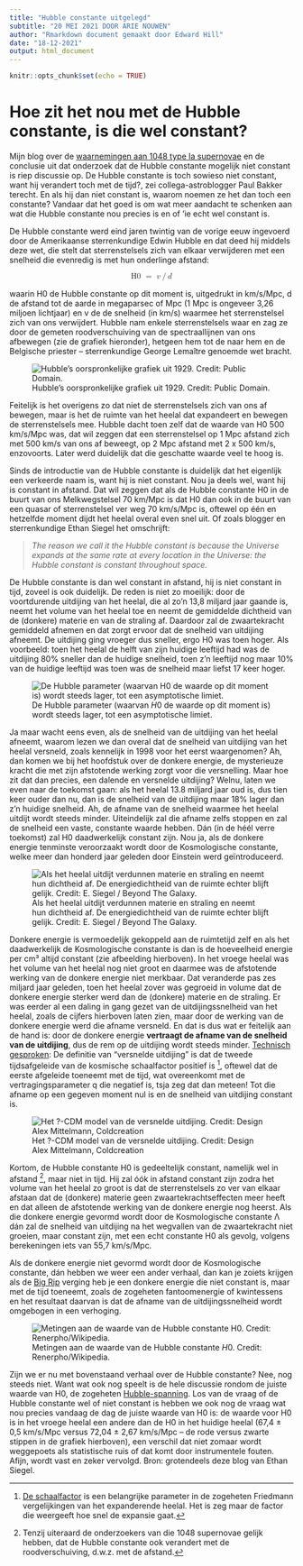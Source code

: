```yaml
---
title: "Hubble constante uitgelegd"
subtitle: "20 MEI 2021 DOOR ARIE NOUWEN"
author: "Rmarkdown document gemaakt door Edward Hill"
date: "18-12-2021"
output: html_document
---
```


```r
knitr::opts_chunk$set(echo = TRUE)
```

# Hoe zit het nou met de Hubble constante, is die wel constant?


Mijn blog over de [waarnemingen aan 1048 type Ia supernovae](https://www.astroblogs.nl/2021/05/14/onderzoek-aan-ruim-1000-supernova-lijkt-te-wijzen-op-een-veranderlijke-hubble-constante/) en de conclusie uit dat onderzoek dat de Hubble constante mogelijk niet constant is riep discussie op. De Hubble constante is toch sowieso niet constant, want hij verandert toch met de tijd?, zei collega-astroblogger Paul Bakker terecht. En als hij dan niet constant is, waarom noemen ze het dan toch een constante? Vandaar dat het goed is om wat meer aandacht te schenken aan wat die Hubble constante nou precies is en of ‘ie echt wel constant is.

De Hubble constante werd eind jaren twintig van de vorige eeuw ingevoerd door de Amerikaanse sterrenkundige Edwin Hubble en dat deed hij middels deze wet, die stelt dat sterrenstelsels zich van elkaar verwijderen met een snelheid die evenredig is met hun onderlinge afstand:

<math display = 'block'>
  <mrow>
    <mi>H0</mi>
    <mtext fontfamily='Times New Roman'>&nbsp;</mtext>
    <mo>=</mo>
    <mtext fontfamily='Times New Roman'>&nbsp;</mtext>
    <mi>v</mi>
    <mo>&sol;</mo>
    <mi>d</mi>
  </mrow>
</math>

waarin H0 de Hubble constante op dit moment is, uitgedrukt in km/s/Mpc, d de afstand tot de aarde in megaparsec of Mpc (1 Mpc is ongeveer 3,26 miljoen lichtjaar) en v de de snelheid (in km/s) waarmee het sterrenstelsel zich van ons verwijdert. Hubble nam enkele sterrenstelsels waar en zag ze door de gemeten roodverschuiving van de spectraallijnen van ons afbewegen (zie de grafiek hieronder), hetgeen hem tot de naar hem en de Belgische priester – sterrenkundige George Lemaître genoemde wet bracht.

![Hubble’s oorspronkelijke grafiek uit 1929. Credit: Public Domain.](https://www.astroblogs.nl/wp-content/uploads/2021/05/Hubble-500x338.jpg)

Feitelijk is het overigens zo dat niet de sterrenstelsels zich van ons af bewegen, maar is het de ruimte van het heelal dat expandeert en bewegen de sterrenstelsels mee. Hubble dacht toen zelf dat de waarde van H0 500 km/s/Mpc was, dat wil zeggen dat een sterrenstelsel op 1 Mpc afstand zich met 500 km/s van ons af beweegt, op 2 Mpc afstand met 2 x 500 km/s, enzovoorts. Later werd duidelijk dat die geschatte waarde veel te hoog is.

Sinds de introductie van de Hubble constante is duidelijk dat het eigenlijk een verkeerde naam is, want hij is niet constant. Nou ja deels wel, want hij is constant in afstand. Dat wil zeggen dat als de Hubble constante H0 in de buurt van ons Melkwegstelsel 70 km/Mpc is dat H0 dan ook in de buurt van een quasar of sterrenstelsel ver weg 70 km/s/Mpc is, oftewel op één en hetzelfde moment dijdt het heelal overal even snel uit. Of zoals blogger en sterrenkundige Ethan Siegel het omschrijft:

>*The reason we call it the Hubble constant is because the Universe expands at the same rate at every location in the Universe: the Hubble constant is constant throughout space.*

De Hubble constante is dan wel constant in afstand, hij is niet constant in tijd, zoveel is ook duidelijk. De reden is niet zo moeilijk: door de voortdurende uitdijing van het heelal, die al zo’n 13,8 miljard jaar gaande is, neemt het volume van het heelal toe en neemt de gemiddelde dichtheid van de (donkere) materie en van de straling af. Daardoor zal de zwaartekracht gemiddeld afnemen en dat zorgt ervoor dat de snelheid van uitdijing afneemt. De uitdijing ging vroeger dus sneller, ergo H0 was toen hoger. Als voorbeeld: toen het heelal de helft van zijn huidige leeftijd had was de uitdijing 80% sneller dan de huidige snelheid, toen z’n leeftijd nog maar 10% van de huidige leeftijd was toen was de snelheid maar liefst 17 keer hoger.

![De Hubble parameter (waarvan $H0$ de waarde op dit moment is) wordt steeds lager, tot een asymptotische limiet.](https://www.astroblogs.nl/wp-content/uploads/2021/05/Xn2nW-500x266.png)

Ja maar wacht eens even, als de snelheid van de uitdijing van het heelal afneemt, waarom lezen we dan overal dat de snelheid van uitdijing van het heelal versneld, zoals kennelijk in 1998 voor het eerst waargenomen? Ah, dan komen we bij het hoofdstuk over de donkere energie, de mysterieuze kracht die met zijn afstotende werking zorgt voor die versnelling. Maar hoe zit dat dan precies, een dalende en versnelde uitdijing? Welnu, laten we even naar de toekomst gaan: als het heelal 13.8 miljard jaar oud is, dus tien keer ouder dan nu, dan is de snelheid van de uitdijing maar 18% lager dan z’n huidige snelheid. Ah, de afname van de snelheid waarmee het heelal uitdijt wordt steeds minder. Uiteindelijk zal die afname zelfs stoppen en zal de snelheid een vaste, constante waarde hebben. Dán (in de héél verre toekomst) zal H0 daadwerkelijk constant zijn. Nou ja, als de donkere energie tenminste veroorzaakt wordt door de Kosmologische constante, welke meer dan honderd jaar geleden door Einstein werd geïntroduceerd.

![Als het heelal uitdijt verdunnen materie en straling en neemt hun dichtheid af. De energiedichtheid van de ruimte echter blijft gelijk. Credit: E. Siegel / Beyond The Galaxy.](https://www.astroblogs.nl/wp-content/uploads/2021/05/0_j4dHvAbuUXjB9yBS-500x377.jpg)

Donkere energie is vermoedelijk gekoppeld aan de ruimtetijd zelf en als het daadwerkelijk de Kosmologische constante is dan is de hoeveelheid energie per cm³ altijd constant (zie afbeelding hierboven). In het vroege heelal was het volume van het heelal nog niet groot en daarmee was de afstotende werking van de donkere energie niet merkbaar. Dat veranderde pas zes miljard jaar geleden, toen het heelal zover was gegroeid in volume dat de donkere energie sterker werd dan de (donkere) materie en de straling. Er was eerder al een daling in gang gezet van de uitdijingssnelheid van het heelal, zoals de cijfers hierboven laten zien, maar door de werking van de donkere energie werd die afname versneld. En dat is dus wat er feitelijk aan de hand is: door de donkere energie **vertraagt de afname van de snelheid van de uitdijing**, dus de rem op de uitdijing wordt steeds minder. [Technisch gesproken](https://en.wikipedia.org/wiki/Accelerating_expansion_of_the_universe#Technical_definition): De definitie van “versnelde uitdijing” is dat de tweede tijdsafgeleide van de kosmische schaalfactor \ddot{a} positief is [^note1], oftewel dat de eerste afgeleide \dot{a}  toeneemt met de tijd, wat overeenkomt met de vertragingsparameter q die negatief is, tsja zeg dat dan meteen! Tot die afname op een gegeven moment nul is en de snelheid van uitdijing constant is.

![Het ?-CDM model van de versnelde uitdijing. Credit: Design Alex Mittelmann, Coldcreation](https://www.astroblogs.nl/wp-content/uploads/2020/05/Lambda-Cold_Dark_Matter_Accelerated_Expansion_of_the_Universe_Big_Bang-Inflation-500x282.jpg)

Kortom, de Hubble constante H0 is gedeeltelijk constant, namelijk wel in afstand [^note2], maar niet in tijd. Hij zal óók in afstand constant zijn zodra het volume van het heelal zo groot is dat de sterrenstelsels zo ver van elkaar afstaan dat de (donkere) materie geen zwaartekrachtseffecten meer heeft en dat alleen de afstotende werking van de donkere energie nog heerst. Als die donkere energie gevormd wordt door de Kosmologische constante Λ dán zal de snelheid van uitdijing na het wegvallen van de zwaartekracht niet groeien, maar constant zijn, met een echt constante H0 als gevolg, volgens berekeningen iets van 55,7 km/s/Mpc.

Als de donkere energie niet gevormd wordt door de Kosmologische constante, dán hebben we weer een ander verhaal, dan kan je zoiets krijgen als de [Big Rip](https://www.astroblogs.nl/2013/12/20/de-big-rip-wat-dat-precies/) verging heb je een donkere energie die niet constant is, maar met de tijd toeneemt, zoals de zogeheten fantoomenergie of kwintessens en het resultaat daarvan is dat de afname van de uitdijingssnelheid wordt omgebogen in een verhoging.

![Metingen aan de waarde van de Hubble constante $H0$. Credit: Renerpho/Wikipedia.](https://www.astroblogs.nl/wp-content/uploads/2021/05/1920px-Hubbleconstants_color-500x172.png)

Zijn we er nu met bovenstaand verhaal over de Hubble constante? Nee, nog steeds niet. Want wat ook nog speelt is de hele discussie rondom de juiste waarde van H0, de zogeheten [Hubble-spanning](https://www.astroblogs.nl/dossiers/de-hubble-spanning/). Los van de vraag of de Hubble constante wel of niet constant is hebben we ook nog de vraag wat nou precies vandaag de dag de juiste waarde van H0 is:  de waarde voor H0 is in het vroege heelal een andere dan de H0 in het huidige heelal (67,4 ± 0,5 km/s/Mpc versus 72,04 ± 2,67 km/s/Mpc – de rode versus zwarte stippen in de grafiek hierboven), een verschil dat niet zomaar wordt weggepoets als statistische ruis of dat komt door instrumentele fouten. Afijn, wordt vast en zeker vervolgd. Bron: grotendeels deze blog van Ethan Siegel.

[^note1]: [De schaalfactor](https://en.wikipedia.org/wiki/Scale_factor_(cosmology))   is een belangrijke parameter in de zogeheten Friedmann vergelijkingen van het expanderende heelal. Het is zeg maar de factor die weergeeft hoe snel de expansie gaat.

[^note2]: Tenzij uiteraard de onderzoekers van die 1048 supernovae gelijk hebben, dat de Hubble constante ook verandert met de roodverschuiving, d.w.z. met de afstand.

